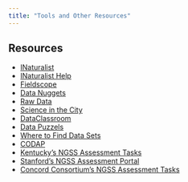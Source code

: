 ```yaml
---
title: "Tools and Other Resources"
---
```


## Resources

-   [INaturalist](https://www.inaturalist.org/)
-   [INaturalist Help](https://drive.google.com/drive/folders/131j0oYPmtF53QML7COnQqBtCnhC1LQbx)
-   [Fieldscope](https://www.fieldscope.org/)
-   [Data Nuggets](https://datanuggets.org/)
-   [Raw Data](https://drive.google.com/drive/folders/1SzZz3ip7xlhaijZlaX5-lbbmqtfyua1-)
-   [Science in the City](https://scienceinthecity.stanford.edu/)
-   [DataClassroom](https://about.dataclassroom.com/)
-   [Data Puzzels](https://datapuzzles.org/)
-   [Where to Find Data Sets](https://docs.google.com/document/d/1Rl3Ip619Q5lgqf9sHtzAvZ2GwzBsXX071a7adzfamJE/edit)
-   [CODAP](https://codap.concord.org/)
-   [Kentucky's NGSS Assessment Tasks](https://www.education.ky.gov/curriculum/conpro/science/Pages/tct.aspx)
-   [Stanford's NGSS Assessment Portal](https://scienceeducation.stanford.edu/)
-   [Concord Consortium's NGSS Assessment Tasks](https://ngss-assessment.portal.concord.org/)

